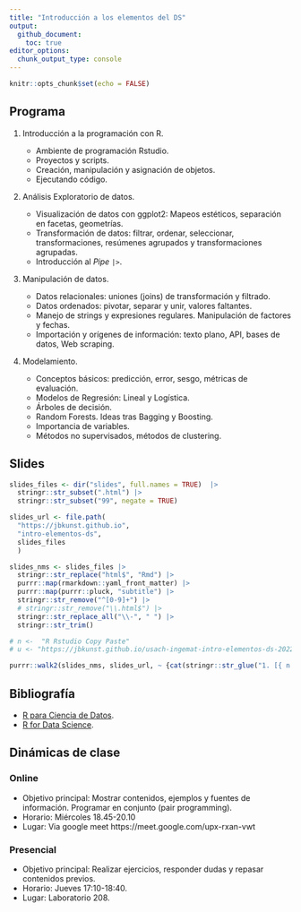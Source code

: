 ```yaml
---
title: "Introducción a los elementos del DS"
output:
  github_document:
    toc: true
editor_options: 
  chunk_output_type: console
---
```


```r
knitr::opts_chunk$set(echo = FALSE)
```

## Programa

1.  Introducción a la programación con R.

    - Ambiente de programación Rstudio.
    - Proyectos y scripts.
    - Creación, manipulación y asignación de objetos.
    - Ejecutando código.

1.  Análisis Exploratorio de datos.

    - Visualización de datos con ggplot2: Mapeos estéticos, separación en facetas, geometrías.
    - Transformación de datos: filtrar, ordenar, seleccionar, transformaciones, resúmenes agrupados y transformaciones agrupadas.
    - Introducción al _Pipe_ `|>`.

1.  Manipulación de datos.

    - Datos relacionales: uniones (joins) de transformación y filtrado.
    - Datos ordenados: pivotar, separar y unir, valores faltantes.
    - Manejo de strings y expresiones regulares. Manipulación de factores y fechas.
    - Importación y orígenes de información: texto plano, API, bases de datos, Web scraping.

1.  Modelamiento.

    - Conceptos básicos: predicción, error, sesgo, métricas de evaluación.
    - Modelos de Regresión: Lineal y Logística.
    - Árboles de decisión.
    - Random Forests. Ideas tras Bagging y Boosting.
    - Importancia de variables.
    - Métodos no supervisados, métodos de clustering.


## Slides

```r
slides_files <- dir("slides", full.names = TRUE)  |> 
  stringr::str_subset(".html") |> 
  stringr::str_subset("99", negate = TRUE)

slides_url <- file.path(
  "https://jbkunst.github.io",
  "intro-elementos-ds",
  slides_files
  )

slides_nms <- slides_files |> 
  stringr::str_replace("html$", "Rmd") |> 
  purrr::map(rmarkdown::yaml_front_matter) |> 
  purrr::map(purrr::pluck, "subtitle") |> 
  stringr::str_remove("^[0-9]+") |> 
  # stringr::str_remove("\\.html$") |> 
  stringr::str_replace_all("\\-", " ") |> 
  stringr::str_trim()

# n <-  "R Rstudio Copy Paste"
# u <- "https://jbkunst.github.io/usach-ingemat-intro-elementos-ds-202201/01-R-Rstudio-copy-paste.html"

purrr::walk2(slides_nms, slides_url, ~ {cat(stringr::str_glue("1. [{ n }]({ u })", n = .x, u = .y)); cat("\n")})
```

## Bibliografía

- [R para Ciencia de Datos](https://es.r4ds.hadley.nz/).
- [R for Data Science](https://r4ds.hadley.nz/).

## Dinámicas de clase

### Online
  - Objetivo principal: Mostrar contenidos, ejemplos y fuentes de información. Programar en conjunto (pair programming).
  - Horario: Miércoles 18.45-20.10 
  - Lugar: Via google meet https://meet.google.com/upx-rxan-vwt


### Presencial
  - Objetivo principal: Realizar ejercicios, responder dudas y repasar contenidos previos.
  - Horario: Jueves 17:10-18:40.
  - Lugar: Laboratorio 208. 

